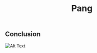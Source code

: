 ---
title: 'Pang'
publishedAt: '2024-09-18'
summary: 'A pic of Pang'
---

## Conclusion

<Image
  src="/images/pangwhatsup.png"
  alt="Alt Text"
  width={500}
  height={300}
/>


